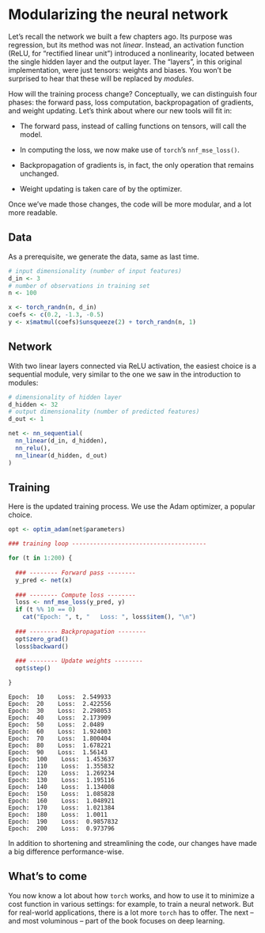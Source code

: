 # Modularizing the neural network {#sec:network-2}

Let's recall the network we built a few chapters ago. Its purpose was regression, but its method was not *linear*. Instead, an activation function (ReLU, for "rectified linear unit") introduced a nonlinearity, located between the single hidden layer and the output layer. The "layers", in this original implementation, were just tensors: weights and biases. You won't be surprised to hear that these will be replaced by *modules*.

How will the training process change? Conceptually, we can distinguish four phases: the forward pass, loss computation, backpropagation of gradients, and weight updating. Let's think about where our new tools will fit in:

-   The forward pass, instead of calling functions on tensors, will call the model.

-   In computing the loss, we now make use of `torch`'s `nnf_mse_loss()`.

-   Backpropagation of gradients is, in fact, the only operation that remains unchanged.

-   Weight updating is taken care of by the optimizer.

Once we've made those changes, the code will be more modular, and a lot more readable.

## Data

As a prerequisite, we generate the data, same as last time.

```r
# input dimensionality (number of input features)
d_in <- 3
# number of observations in training set
n <- 100

x <- torch_randn(n, d_in)
coefs <- c(0.2, -1.3, -0.5)
y <- x$matmul(coefs)$unsqueeze(2) + torch_randn(n, 1)


```

## Network

With two linear layers connected via ReLU activation, the easiest choice is a sequential module, very similar to the one we saw in the introduction to modules:

```r
# dimensionality of hidden layer
d_hidden <- 32
# output dimensionality (number of predicted features)
d_out <- 1

net <- nn_sequential(
  nn_linear(d_in, d_hidden),
  nn_relu(),
  nn_linear(d_hidden, d_out)
)
```

## Training

Here is the updated training process. We use the Adam optimizer, a popular choice.

```r

opt <- optim_adam(net$parameters)

### training loop --------------------------------------

for (t in 1:200) {
  
  ### -------- Forward pass --------
  y_pred <- net(x)
  
  ### -------- Compute loss -------- 
  loss <- nnf_mse_loss(y_pred, y)
  if (t %% 10 == 0)
    cat("Epoch: ", t, "   Loss: ", loss$item(), "\n")
  
  ### -------- Backpropagation --------
  opt$zero_grad()
  loss$backward()
  
  ### -------- Update weights -------- 
  opt$step()

}
```

    Epoch:  10    Loss:  2.549933 
    Epoch:  20    Loss:  2.422556 
    Epoch:  30    Loss:  2.298053 
    Epoch:  40    Loss:  2.173909 
    Epoch:  50    Loss:  2.0489 
    Epoch:  60    Loss:  1.924003 
    Epoch:  70    Loss:  1.800404 
    Epoch:  80    Loss:  1.678221 
    Epoch:  90    Loss:  1.56143 
    Epoch:  100    Loss:  1.453637 
    Epoch:  110    Loss:  1.355832 
    Epoch:  120    Loss:  1.269234 
    Epoch:  130    Loss:  1.195116 
    Epoch:  140    Loss:  1.134008 
    Epoch:  150    Loss:  1.085828 
    Epoch:  160    Loss:  1.048921 
    Epoch:  170    Loss:  1.021384 
    Epoch:  180    Loss:  1.0011 
    Epoch:  190    Loss:  0.9857832 
    Epoch:  200    Loss:  0.973796 

In addition to shortening and streamlining the code, our changes have made a big difference performance-wise.

## What's to come

You now know a lot about how `torch` works, and how to use it to minimize a cost function in various settings: for example, to train a neural network. But for real-world applications, there is a lot more `torch` has to offer. The next -- and most voluminous -- part of the book focuses on deep learning.
